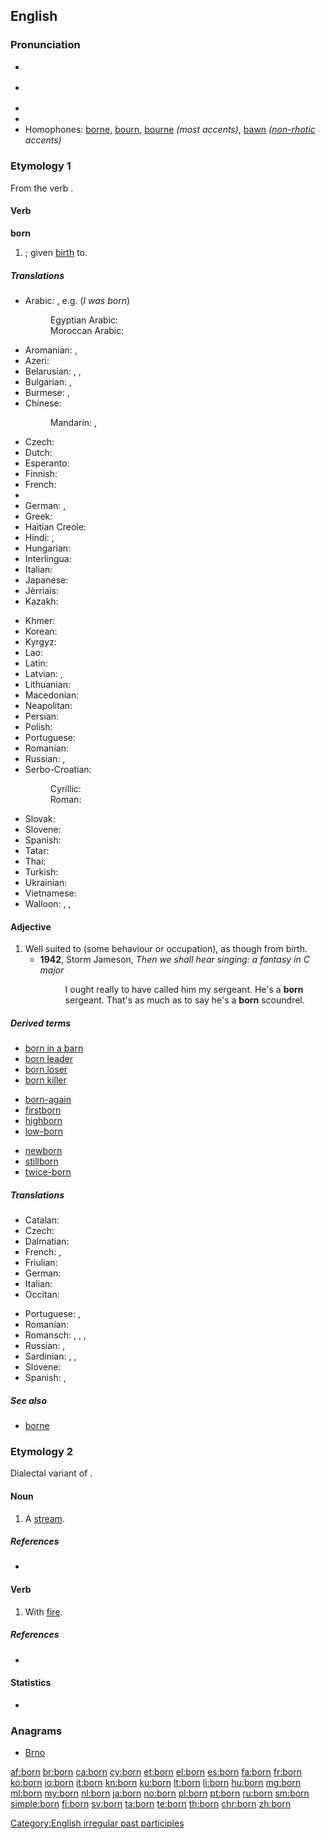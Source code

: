{{also|Born|börn|børn}}
==English==
{{wikipedia}}

===Pronunciation===
* {{a|RP}} {{IPA|ˈbɔːn}}
* {{a|GA}} {{IPA|ˈbɔːɹn}}
* {{audio|en-us-born.ogg|Audio (US)}}
* {{rhymes|ɔː(ɹ)n}}
* Homophones: [[borne]], [[bourn]], [[bourne]] ''(most accents)'', [[bawn]] ''([[non-rhotic]] accents)''

===Etymology 1===
From the verb {{term|bear|to bear}}.

====Verb====
'''born'''

# {{past participle of|bear|lang=en}}; given [[birth]] to.

=====Translations=====
{{trans-top|''be born''}}
* Arabic: {{qualifier|passive forms of}} {{t+|ar|ولد|tr=wálada|sc=Arab}}, e.g. {{t-|ar|ولدت|tr=wulidtu|sc=Arab}} (''I was born'')
*: Egyptian Arabic: {{tø|arz|اتولد|tr=etwalad|sc=Arab}}
*: Moroccan Arabic: {{tø|ary|زاد|tr=zad}}
* Aromanian: {{t-|rup|nascu}}, {{t-|rup|amintu}}
* Azeri: {{t-|az|doğulmaq}}
* Belarusian: {{t-|be|нараджацца|impf|tr=naradžácca|sc=Cyrl}}, {{t-|be|нарадзіцца|pf|tr=naradzícca|sc=Cyrl}}, {{t-|be|радзіцца|pf|tr=radzícca|sc=Cyrl}}
* Bulgarian: {{t+|bg|раждам|impf|tr=raždám se|alt=раждам се|sc=Cyrl}}, {{t+|bg|родя|pf|tr=rodjá se|alt=родя се|sc=Cyrl}}
* Burmese: {{t+|my|ဖွား|tr=hpwa:|sc=Mymr}}, {{t+|my|မွေး|tr=mwei:|sc=Mymr}}
* Chinese:
*: Mandarin: {{t|cmn|出生|tr=chūshēng|sc=Hani}}, {{t|cmn|出世|tr=chūshì|sc=Hani}}
* Czech: {{t-|cs|narodit|pf|alt=narodit se}}
* Dutch: {{t-|nl|[[geboren]] [[worden]]}}
* Esperanto: {{t-|eo|naskiĝi}}
* Finnish: {{t+|fi|syntyä}}
* French: {{t+|fr|naître}}
* {{trreq|ka}}
* German: {{t-|de|[[geboren]] [[werden]]}}, {{t-|de|[[geboren]] [[sein]]}}
* Greek: {{t+|el|γεννιέμαι|tr=genniemai}}
* Haitian Creole: {{tø|ht|fèt}}
* Hindi: {{t-|hi|जन्म होना|tr=janma honā|sc=Deva}}, {{t-|hi|पैदा होना|tr=paidā honā|sc=Deva}}
* Hungarian: {{t+|hu|születik}}
* Interlingua: {{t-|ia|nascer}}
* Italian: {{t+|it|nascere}}
* Japanese: {{t-|ja|生まれる|tr=うまれる, umareru|sc=Jpan}}
* Jèrriais: {{tø|roa-jer|naître}}
* Kazakh: {{t|kk|туу|tr=tww|sc=Cyrl}}
{{trans-mid}}
* Khmer: {{t+|km|កើត|tr=kaət|sc=Khmr}}
* Korean: {{t+|ko|태어나다|tr=tae-eonada|sc=Kore}}
* Kyrgyz: {{t-|ky|чыгуу|tr=çıguu|sc=Cyrl}}
* Lao: {{t+|lo|ເກີດ|tr=kəət|sc=Laoo}}
* Latin: {{t+|la|nascor}}
* Latvian: {{t+|lv|dzimt}}, {{t-|lv|piedzimt}}
* Lithuanian: {{t+|lt|gimti}}
* Macedonian: {{t-|mk|роди|pf|tr=se ródi|alt=се роди|sc=Cyrl}}
* Neapolitan: {{tø|nap|nasce}}
* Persian: {{t-|fa|به دنیا آمدن|tr=be donyâ âmadan|sc=fa-Arab}}
* Polish: {{t+|pl|urodzić|pf|alt=urodzić się}}
* Portuguese: {{t+|pt|nascer}}
* Romanian: {{t+|ro|naște}}
* Russian: {{t+|ru|рождаться|impf|tr=roždátʹsja|sc=Cyrl}}, {{t+|ru|родиться|pf|tr=rodítʹsja|sc=Cyrl}} {{qualifier|be born}}
* Serbo-Croatian:
*: Cyrillic: {{t-|sh|родити|pf|alt=родити се}}
*: Roman: {{t-|sh|roditi|pf|alt=roditi se}}
* Slovak: {{t-|sk|narodiť|alt=narodiť se}}
* Slovene: {{t+|sl|roditi|alt=roditi se}}
* Spanish: {{t+|es|nacer}}
* Tatar: {{t-|tt|яралырга|tr=yaralırğa|sc=Cyrl}}
* Thai: {{t+|th|เกิด|tr=gèrt|sc=Thai}}
* Turkish: {{t+|tr|doğmak}}
* Ukrainian: {{t-|uk|народитися|pf|tr=narodýtysja|sc=Cyrl}}
* Vietnamese: {{t+|vi|sinh}}
* Walloon: {{t+|wa|skepyî}}, {{t+|wa|vini å monde}}, {{t+|wa|nexhe}}
{{trans-bottom}}

====Adjective====
{{en-adj|-}}

# Well suited to (some behaviour or occupation), as though from birth.
#* '''1942''', Storm Jameson, ''Then we shall hear singing: a fantasy in C major''
#*: I ought really to have called him my sergeant. He's a '''born''' sergeant. That's as much as to say he's a '''born''' scoundrel.

=====Derived terms=====
{{rel-top3|Terms derived from "born"}}
* [[born in a barn]]
* [[born leader]]
* [[born loser]]
* [[born killer]]
{{rel-mid3}}
* [[born-again]]
* [[firstborn]]
* [[highborn]]
* [[low-born]]
{{rel-mid3}}
* [[newborn]]
* [[stillborn]]
* [[twice-born]]
{{rel-bottom}}

=====Translations=====
{{trans-top|given birth to}}
* Catalan: {{l/ca|nascut}}
* Czech: {{t-|cs|rozený}}
* Dalmatian: {{tø|dlm|nascoit}}
* French: {{t+|fr|né|m}}, {{t+|fr|née|f}}
* Friulian: {{tø|fur|našût}}
* German: {{t+|de|geboren}}
* Italian: {{t+|it|nato}}
* Occitan: {{t-|oc|nascut}}
{{trans-mid}}
* Portuguese: {{t+|pt|nascido}}, {{t+|pt|nato}}
* Romanian: {{t-|ro|născut}}
* Romansch: {{t-|rm|naschì}}, {{t-|rm|naschiu}}, {{t-|rm|naschieu}}, {{t-|rm|nat}}
* Russian: {{t-|ru|рождённый|tr=roždjónnyj}}, {{t+|ru|урождённый|tr=uroždjónnyj}} {{qualifier|rare}}
* Sardinian: {{t-|sc|naschidu}}, {{t-|sc|nasciu}}, {{t-|sc|nassiu}}
* Slovene: {{t+|sl|rojen}}
* Spanish: {{t+|es|nacido}}, {{t+|es|nato}}
{{trans-bottom}}

=====See also=====
* [[borne]]

===Etymology 2===
Dialectal variant of {{term|burn}}.

====Noun====
{{en-noun}}

# {{context|Geordie|lang=en}} {{alternative spelling of|burn}} A [[stream]].

=====References=====
* {{R:New Geordie Dictionary 1987}}

====Verb====
{{en-verb|borns|bornin|bornt|bornt}}

# {{context|Geordie|lang=en}} {{alternative spelling of|burn}} With [[fire]].

=====References=====
* {{R:Dobson & Irwin Newcastle 1970}}

====Statistics====
* {{rank|William|remain|covered|717|born|somewhat|figure|goes}}

===Anagrams===
* [[Brno#English|Brno]]

[[Category:English irregular past participles]]

[[af:born]]
[[br:born]]
[[ca:born]]
[[cy:born]]
[[et:born]]
[[el:born]]
[[es:born]]
[[fa:born]]
[[fr:born]]
[[ko:born]]
[[io:born]]
[[it:born]]
[[kn:born]]
[[ku:born]]
[[lt:born]]
[[li:born]]
[[hu:born]]
[[mg:born]]
[[ml:born]]
[[my:born]]
[[nl:born]]
[[ja:born]]
[[no:born]]
[[pl:born]]
[[pt:born]]
[[ru:born]]
[[sm:born]]
[[simple:born]]
[[fi:born]]
[[sv:born]]
[[ta:born]]
[[te:born]]
[[th:born]]
[[chr:born]]
[[zh:born]]